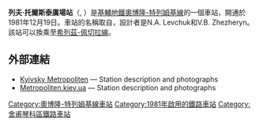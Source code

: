 {{Infobox station 
| name          = 列夫·托爾斯泰廣場<br />{{lang|uk|Площа Льва Толстого}}
| type          = {{METROKIEV type}}
| style         = Kurenivsko-Chervonoarmiyska
| image         = Ploscha Lva Tolstogo metro station Kiev 2010 01.jpg
| image_caption = 
| address       = [[舍甫琴科區|舍甫琴科區]]
| borough       = [[基輔|基輔]]
| country       = [[烏克蘭|烏克蘭]]
| coordinates   = {{coord|50|26|22|N|30|31|00|E|type:landmark_region:UA|display=title,inline}}
| line          = {{KIEVMETRO-line2}}
| other         = 
| structure     = 地下
| platform      = 2個[[側式月台|側式月台]]
| depth         = 
| levels        = 1層
| tracks        = 2條
| parking       = 
| bicycle       = 
| opened        = 1981年12月19日
| closed        = 
| rebuilt       = 
| electrified   = 是
| disabled      = 
| code          = 218
| owned         = [[基輔地鐵|基輔地鐵]]
| zone          = 
| former        = 
| passengers    = 
| pass_year     = 
| pass_percent  = 
| pass_system   = 
| mpassengers   = 
| services      = 
}}

'''列夫·托爾斯泰廣場站'''（{{lang-uk|Площа Льва Толстого|Ploshcha Lva Tolstoho}}, {{IPA audio link|LL-Q8798 (ukr)-Tohaomg-Площа Льва Толстого.wav}}）是[[基輔地鐵|基輔地鐵]][[奧博隆-特列姆基線|奧博隆-特列姆基線]]的一個車站，開通於1981年12月19日。車站的名稱取自{{Link-uk|列夫·托爾斯泰廣場 (基輔)|Площа Льва Толстого (Київ)|列夫·托爾斯泰廣場}}，設計者是N.A. Levchuk和V.B. Zhezheryn。該站可以換乘至[[希列茲-佩切拉線|希列茲-佩切拉線]]。

==外部連結==
* [https://web.archive.org/web/20070313064027/http://www.metro.kiev.ua/Ukr/PlTolstogoUkr.html Kyivsky Metropoliten] — Station description and photographs {{uk icon}}
* [https://web.archive.org/web/20070311221719/http://www.metropoliten.kiev.ua/station/station.php?lang=1&station_id=27 Metropoliten.kiev.ua] — Station description and photographs {{ru icon}}
{{奧波隆-特列姆基線}}
[[Category:奧博隆-特列姆基線車站|Category:奧博隆-特列姆基線車站]]
[[Category:1981年啟用的鐵路車站|Category:1981年啟用的鐵路車站]]
[[Category:舍甫琴科區鐵路車站|Category:舍甫琴科區鐵路車站]]